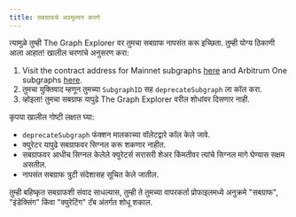 ```yaml
---
title: सबग्राफचे अवमूल्यन करणे
---
```


त्यामुळे तुम्ही The Graph Explorer वर तुमचा सबग्राफ नापसंत करू इच्छिता. तुम्ही योग्य ठिकाणी आला आहात! खालील चरणांचे अनुसरण करा:

1. Visit the contract address for Mainnet subgraphs [here](https://etherscan.io/address/0xadca0dd4729c8ba3acf3e99f3a9f471ef37b6825#writeProxyContract) and Arbitrum One subgraphs [here](https://arbiscan.io/address/0xec9A7fb6CbC2E41926127929c2dcE6e9c5D33Bec#writeProxyContract).
2. तुमचा युक्तिवाद म्हणून तुमच्या `SubgraphID` सह `deprecateSubgraph` ला कॉल करा.
3. व्होइला! तुमचा सबग्राफ यापुढे The Graph Explorer वरील शोधांवर दिसणार नाही.

कृपया खालील गोष्टी लक्षात घ्या:

- `deprecateSubgraph` फंक्शन मालकाच्या वॉलेटद्वारे कॉल केले जावे.
- क्युरेटर यापुढे सबग्राफवर सिग्नल करू शकणार नाहीत.
- सबग्राफवर आधीच सिग्नल केलेले क्युरेटर्स सरासरी शेअर किंमतीवर त्यांचे सिग्नल मागे घेण्यास सक्षम असतील.
- नापसंत सबग्राफ त्रुटी संदेशासह सूचित केले जातील.

तुम्ही बहिष्कृत सबग्राफशी संवाद साधल्यास, तुम्ही ते तुमच्या वापरकर्ता प्रोफाइलमध्ये अनुक्रमे "सबग्राफ", "इंडेक्सिंग" किंवा "क्युरेटिंग" टॅब अंतर्गत शोधू शकाल.
